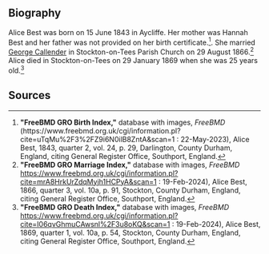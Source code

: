 == Biography ==
Alice Best was born on 15 June 1843 in Aycliffe.  Her mother was Hannah Best and her father was not provided on her birth certificate.<ref>
'''"FreeBMD GRO Birth Index,"''' database with images, ''FreeBMD'' (https://www.freebmd.org.uk/cgi/information.pl?cite=uTqMu%2F3%2FZ9i6N0ilB8ZntA&scan=1  : 22-May-2023),
Alice Best, 1843, quarter 2, vol. 24, p. 29, Darlington, County Durham, England,
citing General Register Office, Southport, England.
</ref>.  She married [[Callender-692|George Callender]] in Stockton-on-Tees Parish Church on 29 August 1866.<ref>
'''"FreeBMD GRO Marriage Index,"''' database with images, ''FreeBMD'' https://www.freebmd.org.uk/cgi/information.pl?cite=mrA8HrkUrZdqMyjh1HCPyA&scan=1  : 19-Feb-2024),
Alice Best, 1866, quarter 3, vol. 10a, p. 91, Stockton, County Durham, England,
citing General Register Office, Southport, England.
</ref>
Alice died in Stockton-on-Tees on 29 January 1869 when she was 25 years old.<ref>
'''"FreeBMD GRO Death Index,"''' database with images, ''FreeBMD'' https://www.freebmd.org.uk/cgi/information.pl?cite=I06qvGhmuCAwsnl%2F3u8oKQ&scan=1  : 19-Feb-2024),
Alice Best, 1869, quarter 1, vol. 10a, p. 54, Stockton, County Durham, England,
citing General Register Office, Southport, England.
</ref>
== Sources ==
<references />
